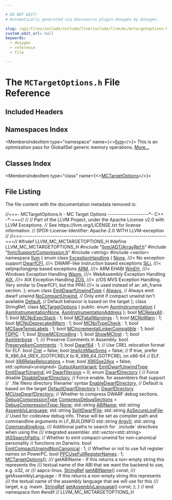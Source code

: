 ```yaml
---

# DO NOT EDIT!
# Automatically generated via docusaurus-plugin-doxygen by Doxygen.

slug: /api/files/include/include/llvm/include/llvm/mc/mctargetoptions-h
custom_edit_url: null
keywords:
  - doxygen
  - reference
  - file

---
```





# The `MCTargetOptions.h` File Reference

<DoxygenPage pluginConfig={pluginConfig}>



## Included Headers

<IncludesList>
<IncludesListItem
  filePath="llvm/ADT/ArrayRef.h"
  permalink="/docs/api/files/include/include/llvm/include/llvm/adt/arrayref-h"
  isLocal="true" />
<IncludesListItem
  filePath="llvm/Support/Compression.h"
  permalink="/docs/api/files/include/include/llvm/include/llvm/support/compression-h"
  isLocal="true" />
<IncludesListItem
  filePath="string"
  permalink=""
  isLocal="false" />
<IncludesListItem
  filePath="vector"
  permalink=""
  isLocal="false" />
</IncludesList>

## Namespaces Index

<MembersIndex>

<MembersIndexItem
  type="namespace"
  name={<><a href="/docs/api/namespaces/llvm">llvm</a></>}>
This is an optimization pass for GlobalISel generic memory operations. <a href="/docs/api/namespaces/llvm/#details">More...</a>
</MembersIndexItem>

</MembersIndex>

## Classes Index

<MembersIndex>

<MembersIndexItem
  type="class"
  name={<><a href="/docs/api/classes/llvm/mctargetoptions">MCTargetOptions</a></>}>
</MembersIndexItem>

</MembersIndex>


## File Listing

The file content with the documentation metadata removed is:

<ProgramListing>

<Link id="l00001" /><CodeLine lineNumber="1"><Highlight kind="comment">//===- MCTargetOptions.h - MC Target Options --------------------&#42;- C++ -&#42;-===//</Highlight><Highlight kind="normal"></Highlight></CodeLine>
<Link id="l00002" /><CodeLine lineNumber="2"><Highlight kind="normal"></Highlight><Highlight kind="comment">//</Highlight><Highlight kind="normal"></Highlight></CodeLine>
<Link id="l00003" /><CodeLine lineNumber="3"><Highlight kind="normal"></Highlight><Highlight kind="comment">// Part of the LLVM Project, under the Apache License v2.0 with LLVM Exceptions.</Highlight><Highlight kind="normal"></Highlight></CodeLine>
<Link id="l00004" /><CodeLine lineNumber="4"><Highlight kind="normal"></Highlight><Highlight kind="comment">// See https://llvm.org/LICENSE.txt for license information.</Highlight><Highlight kind="normal"></Highlight></CodeLine>
<Link id="l00005" /><CodeLine lineNumber="5"><Highlight kind="normal"></Highlight><Highlight kind="comment">// SPDX-License-Identifier: Apache-2.0 WITH LLVM-exception</Highlight><Highlight kind="normal"></Highlight></CodeLine>
<Link id="l00006" /><CodeLine lineNumber="6"><Highlight kind="normal"></Highlight><Highlight kind="comment">//</Highlight><Highlight kind="normal"></Highlight></CodeLine>
<Link id="l00007" /><CodeLine lineNumber="7"><Highlight kind="normal"></Highlight><Highlight kind="comment">//===----------------------------------------------------------------------===//</Highlight><Highlight kind="normal"></Highlight></CodeLine>
<Link id="l00008" /><CodeLine lineNumber="8"><Highlight kind="normal"></Highlight></CodeLine>
<Link id="l00009" /><CodeLine lineNumber="9"><Highlight kind="normal"></Highlight><Highlight kind="preprocessor">#ifndef LLVM&#95;MC&#95;MCTARGETOPTIONS&#95;H</Highlight><Highlight kind="normal"></Highlight></CodeLine>
<Link id="l00010" /><CodeLine lineNumber="10"><Highlight kind="normal"></Highlight><Highlight kind="preprocessor">#define LLVM&#95;MC&#95;MCTARGETOPTIONS&#95;H</Highlight><Highlight kind="normal"></Highlight></CodeLine>
<Link id="l00011" /><CodeLine lineNumber="11"><Highlight kind="normal"></Highlight></CodeLine>
<Link id="l00012" /><CodeLine lineNumber="12"><Highlight kind="normal"></Highlight><Highlight kind="preprocessor">#include &quot;<a href="/docs/api/files/include/include/llvm/include/llvm/adt/arrayref-h">llvm/ADT/ArrayRef.h</a>&quot;</Highlight><Highlight kind="normal"></Highlight></CodeLine>
<Link id="l00013" /><CodeLine lineNumber="13"><Highlight kind="normal"></Highlight><Highlight kind="preprocessor">#include &quot;<a href="/docs/api/files/include/include/llvm/include/llvm/support/compression-h">llvm/Support/Compression.h</a>&quot;</Highlight><Highlight kind="normal"></Highlight></CodeLine>
<Link id="l00014" /><CodeLine lineNumber="14"><Highlight kind="normal"></Highlight><Highlight kind="preprocessor">#include &lt;string&gt;</Highlight><Highlight kind="normal"></Highlight></CodeLine>
<Link id="l00015" /><CodeLine lineNumber="15"><Highlight kind="normal"></Highlight><Highlight kind="preprocessor">#include &lt;vector&gt;</Highlight><Highlight kind="normal"></Highlight></CodeLine>
<Link id="l00016" /><CodeLine lineNumber="16"><Highlight kind="normal"></Highlight></CodeLine>
<Link id="l00017" /><CodeLine lineNumber="17"><Highlight kind="normal"></Highlight><Highlight kind="keyword">namespace </Highlight><Highlight kind="normal"><a href="/docs/api/namespaces/llvm">llvm</a> &#123;</Highlight></CodeLine>
<Link id="l00018" /><CodeLine lineNumber="18"><Highlight kind="normal"></Highlight></CodeLine>
<Link id="l00019" /><CodeLine lineNumber="19" lineLink="/docs/api/namespaces/llvm/#a2ca3855108426698ff21517a7c884c84"><Highlight kind="normal"></Highlight><Highlight kind="keyword">enum class</Highlight><Highlight kind="normal"> <a href="/docs/api/namespaces/llvm/#a2ca3855108426698ff21517a7c884c84">ExceptionHandling</a> &#123;</Highlight></CodeLine>
<Link id="l00020" /><CodeLine lineNumber="20" lineLink="/docs/api/namespaces/llvm/#a2ca3855108426698ff21517a7c884c84a6adf97f83acf6453d4a6a4b1070f3754"><Highlight kind="normal">  <a href="/docs/api/namespaces/llvm/#a7a24c2247bd546fc56e2de6cfd04a3d7a116ebf2078ffd98178ffbdd2f544ebb7">None</a>,     </Highlight><Highlight kind="comment">///&lt; No exception support</Highlight><Highlight kind="normal"></Highlight></CodeLine>
<Link id="l00021" /><CodeLine lineNumber="21" lineLink="/docs/api/namespaces/llvm/#a2ca3855108426698ff21517a7c884c84ab4fe87e4046ecd1f9f3d96bbf63822b3"><Highlight kind="normal">  <a href="/docs/api/namespaces/llvm/#a2ca3855108426698ff21517a7c884c84ab4fe87e4046ecd1f9f3d96bbf63822b3">DwarfCFI</a>, </Highlight><Highlight kind="comment">///&lt; DWARF-like instruction based exceptions</Highlight><Highlight kind="normal"></Highlight></CodeLine>
<Link id="l00022" /><CodeLine lineNumber="22" lineLink="/docs/api/namespaces/llvm/#a2ca3855108426698ff21517a7c884c84a0f60fd9b862dff366e18e32c6d98d96b"><Highlight kind="normal">  <a href="/docs/api/namespaces/llvm/#a2ca3855108426698ff21517a7c884c84a0f60fd9b862dff366e18e32c6d98d96b">SjLj</a>,     </Highlight><Highlight kind="comment">///&lt; setjmp/longjmp based exceptions</Highlight><Highlight kind="normal"></Highlight></CodeLine>
<Link id="l00023" /><CodeLine lineNumber="23" lineLink="/docs/api/namespaces/llvm/#a2ca3855108426698ff21517a7c884c84a47f45e65244c17ec9fa8771a5c6d60e1"><Highlight kind="normal">  <a href="/docs/api/namespaces/llvm/arm">ARM</a>,      </Highlight><Highlight kind="comment">///&lt; ARM EHABI</Highlight><Highlight kind="normal"></Highlight></CodeLine>
<Link id="l00024" /><CodeLine lineNumber="24" lineLink="/docs/api/namespaces/llvm/#a2ca3855108426698ff21517a7c884c84ae06fc7407f764e5ccf2e67ccbe17accd"><Highlight kind="normal">  <a href="/docs/api/namespaces/llvm/wineh">WinEH</a>,    </Highlight><Highlight kind="comment">///&lt; Windows Exception Handling</Highlight><Highlight kind="normal"></Highlight></CodeLine>
<Link id="l00025" /><CodeLine lineNumber="25" lineLink="/docs/api/namespaces/llvm/#a2ca3855108426698ff21517a7c884c84af93da81fd23e2eeaf8de29b04bb2399f"><Highlight kind="normal">  <a href="/docs/api/namespaces/llvm/#a2ca3855108426698ff21517a7c884c84af93da81fd23e2eeaf8de29b04bb2399f">Wasm</a>,     </Highlight><Highlight kind="comment">///&lt; WebAssembly Exception Handling</Highlight><Highlight kind="normal"></Highlight></CodeLine>
<Link id="l00026" /><CodeLine lineNumber="26" lineLink="/docs/api/namespaces/llvm/#a2ca3855108426698ff21517a7c884c84a7e6bb0931a72759d39514aa924b420bc"><Highlight kind="normal">  <a href="/docs/api/namespaces/llvm/#a2ca3855108426698ff21517a7c884c84a7e6bb0931a72759d39514aa924b420bc">AIX</a>,      </Highlight><Highlight kind="comment">///&lt; AIX Exception Handling</Highlight><Highlight kind="normal"></Highlight></CodeLine>
<Link id="l00027" /><CodeLine lineNumber="27" lineLink="/docs/api/namespaces/llvm/#a2ca3855108426698ff21517a7c884c84a1e96588966115565402c00e156423f65"><Highlight kind="normal">  <a href="/docs/api/namespaces/llvm/#a2ca3855108426698ff21517a7c884c84a1e96588966115565402c00e156423f65">ZOS</a>,      </Highlight><Highlight kind="comment">///&lt; z/OS MVS Exception Handling. Very similar to DwarfCFI, but the PPA1</Highlight><Highlight kind="comment"></Highlight></CodeLine>
<Link id="l00028" /><CodeLine lineNumber="28"><Highlight kind="comment">            ///&lt; is used instead of an .eh&#95;frame section.</Highlight><Highlight kind="normal"></Highlight></CodeLine>
<Link id="l00029" /><CodeLine lineNumber="29"><Highlight kind="normal">&#125;;</Highlight></CodeLine>
<Link id="l00030" /><CodeLine lineNumber="30"><Highlight kind="normal"></Highlight></CodeLine>
<Link id="l00031" /><CodeLine lineNumber="31" lineLink="/docs/api/namespaces/llvm/#a86a87fba6a15227ff4f33edd538e6d0f"><Highlight kind="normal"></Highlight><Highlight kind="keyword">enum class</Highlight><Highlight kind="normal"> <a href="/docs/api/namespaces/llvm/#a86a87fba6a15227ff4f33edd538e6d0f">EmitDwarfUnwindType</a> &#123;</Highlight></CodeLine>
<Link id="l00032" /><CodeLine lineNumber="32" lineLink="/docs/api/namespaces/llvm/#a86a87fba6a15227ff4f33edd538e6d0fa68eec46437c384d8dad18d5464ebc35c"><Highlight kind="normal">  <a href="/docs/api/namespaces/llvm/#a86a87fba6a15227ff4f33edd538e6d0fa68eec46437c384d8dad18d5464ebc35c">Always</a>,          </Highlight><Highlight kind="comment">// Always emit dwarf unwind</Highlight><Highlight kind="normal"></Highlight></CodeLine>
<Link id="l00033" /><CodeLine lineNumber="33" lineLink="/docs/api/namespaces/llvm/#a86a87fba6a15227ff4f33edd538e6d0fa8a68b9945d7efde2852487d6a2634a65"><Highlight kind="normal">  <a href="/docs/api/namespaces/llvm/#a86a87fba6a15227ff4f33edd538e6d0fa8a68b9945d7efde2852487d6a2634a65">NoCompactUnwind</a>, </Highlight><Highlight kind="comment">// Only emit if compact unwind isn&#39;t available</Highlight><Highlight kind="normal"></Highlight></CodeLine>
<Link id="l00034" /><CodeLine lineNumber="34" lineLink="/docs/api/namespaces/llvm/#a86a87fba6a15227ff4f33edd538e6d0fa7a1920d61156abc05a60135aefe8bc67"><Highlight kind="normal">  <a href="/docs/api/namespaces/llvm/#ae58c751054b01f206f9b9e34e461d25fa7a1920d61156abc05a60135aefe8bc67">Default</a>,         </Highlight><Highlight kind="comment">// Default behavior is based on the target</Highlight><Highlight kind="normal"></Highlight></CodeLine>
<Link id="l00035" /><CodeLine lineNumber="35"><Highlight kind="normal">&#125;;</Highlight></CodeLine>
<Link id="l00036" /><CodeLine lineNumber="36"><Highlight kind="normal"></Highlight></CodeLine>
<Link id="l00037" /><CodeLine lineNumber="37"><Highlight kind="normal"></Highlight><Highlight kind="keyword">class </Highlight><Highlight kind="normal">StringRef;</Highlight></CodeLine>
<Link id="l00038" /><CodeLine lineNumber="38"><Highlight kind="normal"></Highlight></CodeLine>
<Link id="l00039" /><CodeLine lineNumber="39" lineLink="/docs/api/classes/llvm/mctargetoptions"><Highlight kind="normal"></Highlight><Highlight kind="keyword">class </Highlight><Highlight kind="normal"><a href="/docs/api/classes/llvm/mctargetoptions/#ae66d32a696f11369da4e9a7c2bbd41e5">MCTargetOptions</a> &#123;</Highlight></CodeLine>
<Link id="l00040" /><CodeLine lineNumber="40"><Highlight kind="normal"></Highlight><Highlight kind="keyword">public</Highlight><Highlight kind="normal">:</Highlight></CodeLine>
<Link id="l00041" /><CodeLine lineNumber="41" lineLink="/docs/api/classes/llvm/mctargetoptions/#ab3e07439105776ddfef6ac036a71b2e9"><Highlight kind="normal">  </Highlight><Highlight kind="keyword">enum</Highlight><Highlight kind="normal"> <a href="/docs/api/classes/llvm/mctargetoptions/#ab3e07439105776ddfef6ac036a71b2e9">AsmInstrumentation</a> &#123;</Highlight></CodeLine>
<Link id="l00042" /><CodeLine lineNumber="42" lineLink="/docs/api/classes/llvm/mctargetoptions/#ab3e07439105776ddfef6ac036a71b2e9a8b8b2c37f69cfac2d00742bff926d81c"><Highlight kind="normal">    <a href="/docs/api/classes/llvm/mctargetoptions/#ab3e07439105776ddfef6ac036a71b2e9a8b8b2c37f69cfac2d00742bff926d81c">AsmInstrumentationNone</a>,</Highlight></CodeLine>
<Link id="l00043" /><CodeLine lineNumber="43" lineLink="/docs/api/classes/llvm/mctargetoptions/#ab3e07439105776ddfef6ac036a71b2e9afcba2f371a23cbc282781fb3889a9888"><Highlight kind="normal">    <a href="/docs/api/classes/llvm/mctargetoptions/#ab3e07439105776ddfef6ac036a71b2e9afcba2f371a23cbc282781fb3889a9888">AsmInstrumentationAddress</a></Highlight></CodeLine>
<Link id="l00044" /><CodeLine lineNumber="44"><Highlight kind="normal">  &#125;;</Highlight></CodeLine>
<Link id="l00045" /><CodeLine lineNumber="45"><Highlight kind="normal"></Highlight></CodeLine>
<Link id="l00046" /><CodeLine lineNumber="46" lineLink="/docs/api/classes/llvm/mctargetoptions/#ad3544137759e331c4e642b503446ae37"><Highlight kind="normal">  </Highlight><Highlight kind="keywordtype">bool</Highlight><Highlight kind="normal"> <a href="/docs/api/classes/llvm/mctargetoptions/#ad3544137759e331c4e642b503446ae37">MCRelaxAll</a> : 1;</Highlight></CodeLine>
<Link id="l00047" /><CodeLine lineNumber="47" lineLink="/docs/api/classes/llvm/mctargetoptions/#aa8e1262e292540ca8d5d018595e6321e"><Highlight kind="normal">  </Highlight><Highlight kind="keywordtype">bool</Highlight><Highlight kind="normal"> <a href="/docs/api/classes/llvm/mctargetoptions/#aa8e1262e292540ca8d5d018595e6321e">MCNoExecStack</a> : 1;</Highlight></CodeLine>
<Link id="l00048" /><CodeLine lineNumber="48" lineLink="/docs/api/classes/llvm/mctargetoptions/#a2f6d1d4964cb277768b52c4e35eb528a"><Highlight kind="normal">  </Highlight><Highlight kind="keywordtype">bool</Highlight><Highlight kind="normal"> <a href="/docs/api/classes/llvm/mctargetoptions/#a2f6d1d4964cb277768b52c4e35eb528a">MCFatalWarnings</a> : 1;</Highlight></CodeLine>
<Link id="l00049" /><CodeLine lineNumber="49" lineLink="/docs/api/classes/llvm/mctargetoptions/#a9bc259c9de184410d907dc5ceaaca66c"><Highlight kind="normal">  </Highlight><Highlight kind="keywordtype">bool</Highlight><Highlight kind="normal"> <a href="/docs/api/classes/llvm/mctargetoptions/#a9bc259c9de184410d907dc5ceaaca66c">MCNoWarn</a> : 1;</Highlight></CodeLine>
<Link id="l00050" /><CodeLine lineNumber="50" lineLink="/docs/api/classes/llvm/mctargetoptions/#afd255769b72684d7f95a51543d7b482b"><Highlight kind="normal">  </Highlight><Highlight kind="keywordtype">bool</Highlight><Highlight kind="normal"> <a href="/docs/api/classes/llvm/mctargetoptions/#afd255769b72684d7f95a51543d7b482b">MCNoDeprecatedWarn</a> : 1;</Highlight></CodeLine>
<Link id="l00051" /><CodeLine lineNumber="51" lineLink="/docs/api/classes/llvm/mctargetoptions/#ac27b0881b107fd89bb8a0f9ed80c86f8"><Highlight kind="normal">  </Highlight><Highlight kind="keywordtype">bool</Highlight><Highlight kind="normal"> <a href="/docs/api/classes/llvm/mctargetoptions/#ac27b0881b107fd89bb8a0f9ed80c86f8">MCNoTypeCheck</a> : 1;</Highlight></CodeLine>
<Link id="l00052" /><CodeLine lineNumber="52" lineLink="/docs/api/classes/llvm/mctargetoptions/#a10e48ae7fceb4c0cf4472c6540dc3167"><Highlight kind="normal">  </Highlight><Highlight kind="keywordtype">bool</Highlight><Highlight kind="normal"> <a href="/docs/api/classes/llvm/mctargetoptions/#a10e48ae7fceb4c0cf4472c6540dc3167">MCSaveTempLabels</a> : 1;</Highlight></CodeLine>
<Link id="l00053" /><CodeLine lineNumber="53" lineLink="/docs/api/classes/llvm/mctargetoptions/#ab77c97fec0d6362479ced908a5323a39"><Highlight kind="normal">  </Highlight><Highlight kind="keywordtype">bool</Highlight><Highlight kind="normal"> <a href="/docs/api/classes/llvm/mctargetoptions/#ab77c97fec0d6362479ced908a5323a39">MCIncrementalLinkerCompatible</a> : 1;</Highlight></CodeLine>
<Link id="l00054" /><CodeLine lineNumber="54" lineLink="/docs/api/classes/llvm/mctargetoptions/#a9704f25f7a07b19cfc3aa8e880abb180"><Highlight kind="normal">  </Highlight><Highlight kind="keywordtype">bool</Highlight><Highlight kind="normal"> <a href="/docs/api/classes/llvm/mctargetoptions/#a9704f25f7a07b19cfc3aa8e880abb180">FDPIC</a> : 1;</Highlight></CodeLine>
<Link id="l00055" /><CodeLine lineNumber="55" lineLink="/docs/api/classes/llvm/mctargetoptions/#a28e87b5414c2d2fc8156ad1dfb7fed2d"><Highlight kind="normal">  </Highlight><Highlight kind="keywordtype">bool</Highlight><Highlight kind="normal"> <a href="/docs/api/classes/llvm/mctargetoptions/#a28e87b5414c2d2fc8156ad1dfb7fed2d">ShowMCEncoding</a> : 1;</Highlight></CodeLine>
<Link id="l00056" /><CodeLine lineNumber="56" lineLink="/docs/api/classes/llvm/mctargetoptions/#a290c2759caa16dd5c9e5cc00d1f6eb97"><Highlight kind="normal">  </Highlight><Highlight kind="keywordtype">bool</Highlight><Highlight kind="normal"> <a href="/docs/api/classes/llvm/mctargetoptions/#a290c2759caa16dd5c9e5cc00d1f6eb97">ShowMCInst</a> : 1;</Highlight></CodeLine>
<Link id="l00057" /><CodeLine lineNumber="57" lineLink="/docs/api/classes/llvm/mctargetoptions/#a192e9c2a63352ff1000ebe757e5b1f12"><Highlight kind="normal">  </Highlight><Highlight kind="keywordtype">bool</Highlight><Highlight kind="normal"> <a href="/docs/api/classes/llvm/mctargetoptions/#a192e9c2a63352ff1000ebe757e5b1f12">AsmVerbose</a> : 1;</Highlight></CodeLine>
<Link id="l00058" /><CodeLine lineNumber="58"><Highlight kind="normal"></Highlight><Highlight kind="comment"></Highlight></CodeLine>
<Link id="l00059" /><CodeLine lineNumber="59"><Highlight kind="comment">  /// Preserve Comments in Assembly.</Highlight><Highlight kind="normal"></Highlight></CodeLine>
<Link id="l00060" /><CodeLine lineNumber="60" lineLink="/docs/api/classes/llvm/mctargetoptions/#a125c3ac3a9e34b7e0d51305aaaad1e84"><Highlight kind="normal">  </Highlight><Highlight kind="keywordtype">bool</Highlight><Highlight kind="normal"> <a href="/docs/api/classes/llvm/mctargetoptions/#a125c3ac3a9e34b7e0d51305aaaad1e84">PreserveAsmComments</a> : 1;</Highlight></CodeLine>
<Link id="l00061" /><CodeLine lineNumber="61"><Highlight kind="normal"></Highlight></CodeLine>
<Link id="l00062" /><CodeLine lineNumber="62" lineLink="/docs/api/classes/llvm/mctargetoptions/#aa51c36e502e100769e3e546dba091e4e"><Highlight kind="normal">  </Highlight><Highlight kind="keywordtype">bool</Highlight><Highlight kind="normal"> <a href="/docs/api/classes/llvm/mctargetoptions/#aa51c36e502e100769e3e546dba091e4e">Dwarf64</a> : 1;</Highlight></CodeLine>
<Link id="l00063" /><CodeLine lineNumber="63"><Highlight kind="normal"></Highlight></CodeLine>
<Link id="l00064" /><CodeLine lineNumber="64"><Highlight kind="normal">  </Highlight><Highlight kind="comment">// Use CREL relocation format for ELF.</Highlight><Highlight kind="normal"></Highlight></CodeLine>
<Link id="l00065" /><CodeLine lineNumber="65" lineLink="/docs/api/classes/llvm/mctargetoptions/#a3c88d87144f11ed223126c42717b91c3"><Highlight kind="normal">  </Highlight><Highlight kind="keywordtype">bool</Highlight><Highlight kind="normal"> <a href="/docs/api/classes/llvm/mctargetoptions/#a3c88d87144f11ed223126c42717b91c3">Crel</a> = </Highlight><Highlight kind="keyword">false</Highlight><Highlight kind="normal">;</Highlight></CodeLine>
<Link id="l00066" /><CodeLine lineNumber="66"><Highlight kind="normal"></Highlight></CodeLine>
<Link id="l00067" /><CodeLine lineNumber="67" lineLink="/docs/api/classes/llvm/mctargetoptions/#a00e9b008c809aa499263cff181c10248"><Highlight kind="normal">  </Highlight><Highlight kind="keywordtype">bool</Highlight><Highlight kind="normal"> <a href="/docs/api/classes/llvm/mctargetoptions/#a00e9b008c809aa499263cff181c10248">ImplicitMapSyms</a> = </Highlight><Highlight kind="keyword">false</Highlight><Highlight kind="normal">;</Highlight></CodeLine>
<Link id="l00068" /><CodeLine lineNumber="68"><Highlight kind="normal"></Highlight></CodeLine>
<Link id="l00069" /><CodeLine lineNumber="69"><Highlight kind="normal">  </Highlight><Highlight kind="comment">// If true, prefer R&#95;X86&#95;64&#95;&#91;REX&#95;&#93;GOTPCRELX to R&#95;X86&#95;64&#95;GOTPCREL on x86-64</Highlight><Highlight kind="normal"></Highlight></CodeLine>
<Link id="l00070" /><CodeLine lineNumber="70"><Highlight kind="normal">  </Highlight><Highlight kind="comment">// ELF.</Highlight><Highlight kind="normal"></Highlight></CodeLine>
<Link id="l00071" /><CodeLine lineNumber="71" lineLink="/docs/api/classes/llvm/mctargetoptions/#a106ade7efd6ef5456719c4213759416c"><Highlight kind="normal">  </Highlight><Highlight kind="keywordtype">bool</Highlight><Highlight kind="normal"> <a href="/docs/api/classes/llvm/mctargetoptions/#a106ade7efd6ef5456719c4213759416c">X86RelaxRelocations</a> = </Highlight><Highlight kind="keyword">true</Highlight><Highlight kind="normal">;</Highlight></CodeLine>
<Link id="l00072" /><CodeLine lineNumber="72"><Highlight kind="normal"></Highlight></CodeLine>
<Link id="l00073" /><CodeLine lineNumber="73" lineLink="/docs/api/classes/llvm/mctargetoptions/#afdb3b119d58305767b270fce6bca9c79"><Highlight kind="normal">  </Highlight><Highlight kind="keywordtype">bool</Highlight><Highlight kind="normal"> <a href="/docs/api/classes/llvm/mctargetoptions/#afdb3b119d58305767b270fce6bca9c79">X86Sse2Avx</a> = </Highlight><Highlight kind="keyword">false</Highlight><Highlight kind="normal">;</Highlight></CodeLine>
<Link id="l00074" /><CodeLine lineNumber="74"><Highlight kind="normal"></Highlight></CodeLine>
<Link id="l00075" /><CodeLine lineNumber="75" lineLink="/docs/api/classes/llvm/mctargetoptions/#a8aa5631019db32a47ffc833696038b6e"><Highlight kind="normal">  std::optional&lt;unsigned&gt; <a href="/docs/api/classes/llvm/mctargetoptions/#a8aa5631019db32a47ffc833696038b6e">OutputAsmVariant</a>;</Highlight></CodeLine>
<Link id="l00076" /><CodeLine lineNumber="76"><Highlight kind="normal"></Highlight></CodeLine>
<Link id="l00077" /><CodeLine lineNumber="77" lineLink="/docs/api/classes/llvm/mctargetoptions/#a59bbe0608c986366f813fb874a5bb1ad"><Highlight kind="normal">  <a href="/docs/api/namespaces/llvm/#a86a87fba6a15227ff4f33edd538e6d0f">EmitDwarfUnwindType</a> <a href="/docs/api/classes/llvm/mctargetoptions/#a59bbe0608c986366f813fb874a5bb1ad">EmitDwarfUnwind</a>;</Highlight></CodeLine>
<Link id="l00078" /><CodeLine lineNumber="78"><Highlight kind="normal"></Highlight></CodeLine>
<Link id="l00079" /><CodeLine lineNumber="79" lineLink="/docs/api/classes/llvm/mctargetoptions/#a927fc8de228c8bd3d98ebbd8a3b9ac4c"><Highlight kind="normal">  </Highlight><Highlight kind="keywordtype">int</Highlight><Highlight kind="normal"> <a href="/docs/api/classes/llvm/mctargetoptions/#a927fc8de228c8bd3d98ebbd8a3b9ac4c">DwarfVersion</a> = 0;</Highlight></CodeLine>
<Link id="l00080" /><CodeLine lineNumber="80"><Highlight kind="normal"></Highlight></CodeLine>
<Link id="l00081" /><CodeLine lineNumber="81" lineLink="/docs/api/classes/llvm/mctargetoptions/#a465c716319177c7bd66f91856de9b950"><Highlight kind="normal">  </Highlight><Highlight kind="keyword">enum</Highlight><Highlight kind="normal"> <a href="/docs/api/classes/llvm/mctargetoptions/#a465c716319177c7bd66f91856de9b950">DwarfDirectory</a> &#123;</Highlight></CodeLine>
<Link id="l00082" /><CodeLine lineNumber="82"><Highlight kind="normal">    </Highlight><Highlight kind="comment">// Force disable</Highlight><Highlight kind="normal"></Highlight></CodeLine>
<Link id="l00083" /><CodeLine lineNumber="83" lineLink="/docs/api/classes/llvm/mctargetoptions/#a465c716319177c7bd66f91856de9b950ad2087ee63cfdfb4d320b2fed6ccd93a2"><Highlight kind="normal">    <a href="/docs/api/classes/llvm/mctargetoptions/#a465c716319177c7bd66f91856de9b950ad2087ee63cfdfb4d320b2fed6ccd93a2">DisableDwarfDirectory</a>,</Highlight></CodeLine>
<Link id="l00084" /><CodeLine lineNumber="84"><Highlight kind="normal">    </Highlight><Highlight kind="comment">// Force enable, for assemblers that support</Highlight><Highlight kind="normal"></Highlight></CodeLine>
<Link id="l00085" /><CodeLine lineNumber="85"><Highlight kind="normal">    </Highlight><Highlight kind="comment">// &#96;.file fileno directory filename&#39; syntax</Highlight><Highlight kind="normal"></Highlight></CodeLine>
<Link id="l00086" /><CodeLine lineNumber="86" lineLink="/docs/api/classes/llvm/mctargetoptions/#a465c716319177c7bd66f91856de9b950a0ad3dcce4e7f9e1fa609ed0c529aba6d"><Highlight kind="normal">    <a href="/docs/api/classes/llvm/mctargetoptions/#a465c716319177c7bd66f91856de9b950a0ad3dcce4e7f9e1fa609ed0c529aba6d">EnableDwarfDirectory</a>,</Highlight></CodeLine>
<Link id="l00087" /><CodeLine lineNumber="87"><Highlight kind="normal">    </Highlight><Highlight kind="comment">// Default is based on the target</Highlight><Highlight kind="normal"></Highlight></CodeLine>
<Link id="l00088" /><CodeLine lineNumber="88" lineLink="/docs/api/classes/llvm/mctargetoptions/#a465c716319177c7bd66f91856de9b950a58188af3953f4687fd6806e933e23fff"><Highlight kind="normal">    <a href="/docs/api/classes/llvm/mctargetoptions/#a465c716319177c7bd66f91856de9b950a58188af3953f4687fd6806e933e23fff">DefaultDwarfDirectory</a></Highlight></CodeLine>
<Link id="l00089" /><CodeLine lineNumber="89"><Highlight kind="normal">  &#125;;</Highlight></CodeLine>
<Link id="l00090" /><CodeLine lineNumber="90" lineLink="/docs/api/classes/llvm/mctargetoptions/#a2ebf0d418b7b9e095f2fea195ca3647e"><Highlight kind="normal">  <a href="/docs/api/classes/llvm/mctargetoptions/#a465c716319177c7bd66f91856de9b950">DwarfDirectory</a> <a href="/docs/api/classes/llvm/mctargetoptions/#a2ebf0d418b7b9e095f2fea195ca3647e">MCUseDwarfDirectory</a>;</Highlight></CodeLine>
<Link id="l00091" /><CodeLine lineNumber="91"><Highlight kind="normal"></Highlight></CodeLine>
<Link id="l00092" /><CodeLine lineNumber="92"><Highlight kind="normal">  </Highlight><Highlight kind="comment">// Whether to compress DWARF debug sections.</Highlight><Highlight kind="normal"></Highlight></CodeLine>
<Link id="l00093" /><CodeLine lineNumber="93" lineLink="/docs/api/classes/llvm/mctargetoptions/#a8fcf2c30f6f52244ed3a3ab649aa058c"><Highlight kind="normal">  <a href="/docs/api/namespaces/llvm/#aa100a124c9d33561b0950011928aae00">DebugCompressionType</a> <a href="/docs/api/classes/llvm/mctargetoptions/#a8fcf2c30f6f52244ed3a3ab649aa058c">CompressDebugSections</a> = <a href="/docs/api/namespaces/llvm/#aa100a124c9d33561b0950011928aae00a6adf97f83acf6453d4a6a4b1070f3754">DebugCompressionType::None</a>;</Highlight></CodeLine>
<Link id="l00094" /><CodeLine lineNumber="94"><Highlight kind="normal"></Highlight></CodeLine>
<Link id="l00095" /><CodeLine lineNumber="95" lineLink="/docs/api/classes/llvm/mctargetoptions/#ad8ad049c9ea46724ff90d40440cebf6a"><Highlight kind="normal">  std::string <a href="/docs/api/classes/llvm/mctargetoptions/#ad8ad049c9ea46724ff90d40440cebf6a">ABIName</a>;</Highlight></CodeLine>
<Link id="l00096" /><CodeLine lineNumber="96" lineLink="/docs/api/classes/llvm/mctargetoptions/#aead1aa5df244dc5d1211264eb7a6a1ec"><Highlight kind="normal">  std::string <a href="/docs/api/classes/llvm/mctargetoptions/#aead1aa5df244dc5d1211264eb7a6a1ec">AssemblyLanguage</a>;</Highlight></CodeLine>
<Link id="l00097" /><CodeLine lineNumber="97" lineLink="/docs/api/classes/llvm/mctargetoptions/#acefd0594d6d756c7157223199d2865b0"><Highlight kind="normal">  std::string <a href="/docs/api/classes/llvm/mctargetoptions/#acefd0594d6d756c7157223199d2865b0">SplitDwarfFile</a>;</Highlight></CodeLine>
<Link id="l00098" /><CodeLine lineNumber="98" lineLink="/docs/api/classes/llvm/mctargetoptions/#a13df3bc8f64c9fed490adab0443ad510"><Highlight kind="normal">  std::string <a href="/docs/api/classes/llvm/mctargetoptions/#a13df3bc8f64c9fed490adab0443ad510">AsSecureLogFile</a>;</Highlight></CodeLine>
<Link id="l00099" /><CodeLine lineNumber="99"><Highlight kind="normal"></Highlight></CodeLine>
<Link id="l00100" /><CodeLine lineNumber="100"><Highlight kind="normal">  </Highlight><Highlight kind="comment">// Used for codeview debug info. These will be set as compiler path and commandline arguments in LF&#95;BUILDINFO</Highlight><Highlight kind="normal"></Highlight></CodeLine>
<Link id="l00101" /><CodeLine lineNumber="101" lineLink="/docs/api/classes/llvm/mctargetoptions/#a75d1e967f0d6a1e5be0fb8b0cc1a2bc4"><Highlight kind="normal">  std::string <a href="/docs/api/classes/llvm/mctargetoptions/#a75d1e967f0d6a1e5be0fb8b0cc1a2bc4">Argv0</a>;</Highlight></CodeLine>
<Link id="l00102" /><CodeLine lineNumber="102" lineLink="/docs/api/classes/llvm/mctargetoptions/#a5e18a122d4011a01584fae89234f8160"><Highlight kind="normal">  std::string <a href="/docs/api/classes/llvm/mctargetoptions/#a5e18a122d4011a01584fae89234f8160">CommandlineArgs</a>;</Highlight></CodeLine>
<Link id="l00103" /><CodeLine lineNumber="103"><Highlight kind="normal"></Highlight><Highlight kind="comment"></Highlight></CodeLine>
<Link id="l00104" /><CodeLine lineNumber="104"><Highlight kind="comment">  /// Additional paths to search for &#96;.include&#96; directives when using the</Highlight></CodeLine>
<Link id="l00105" /><CodeLine lineNumber="105"><Highlight kind="comment">  /// integrated assembler.</Highlight><Highlight kind="normal"></Highlight></CodeLine>
<Link id="l00106" /><CodeLine lineNumber="106" lineLink="/docs/api/classes/llvm/mctargetoptions/#a95b23a839cd13469d3ca05db20f45aeb"><Highlight kind="normal">  std::vector&lt;std::string&gt; <a href="/docs/api/classes/llvm/mctargetoptions/#a95b23a839cd13469d3ca05db20f45aeb">IASSearchPaths</a>;</Highlight></CodeLine>
<Link id="l00107" /><CodeLine lineNumber="107"><Highlight kind="normal"></Highlight></CodeLine>
<Link id="l00108" /><CodeLine lineNumber="108"><Highlight kind="normal">  </Highlight><Highlight kind="comment">// Whether to emit compact-unwind for non-canonical personality</Highlight><Highlight kind="normal"></Highlight></CodeLine>
<Link id="l00109" /><CodeLine lineNumber="109"><Highlight kind="normal">  </Highlight><Highlight kind="comment">// functions on Darwins.</Highlight><Highlight kind="normal"></Highlight></CodeLine>
<Link id="l00110" /><CodeLine lineNumber="110" lineLink="/docs/api/classes/llvm/mctargetoptions/#a57b2bb92f0f16cc71abb01992c3e2ff2"><Highlight kind="normal">  </Highlight><Highlight kind="keywordtype">bool</Highlight><Highlight kind="normal"> <a href="/docs/api/classes/llvm/mctargetoptions/#a57b2bb92f0f16cc71abb01992c3e2ff2">EmitCompactUnwindNonCanonical</a> : 1;</Highlight></CodeLine>
<Link id="l00111" /><CodeLine lineNumber="111"><Highlight kind="normal"></Highlight></CodeLine>
<Link id="l00112" /><CodeLine lineNumber="112"><Highlight kind="normal">  </Highlight><Highlight kind="comment">// Whether or not to use full register names on PowerPC.</Highlight><Highlight kind="normal"></Highlight></CodeLine>
<Link id="l00113" /><CodeLine lineNumber="113" lineLink="/docs/api/classes/llvm/mctargetoptions/#a5cd640a184aedbe8bd30e2051c6e9301"><Highlight kind="normal">  </Highlight><Highlight kind="keywordtype">bool</Highlight><Highlight kind="normal"> <a href="/docs/api/classes/llvm/mctargetoptions/#a5cd640a184aedbe8bd30e2051c6e9301">PPCUseFullRegisterNames</a> : 1;</Highlight></CodeLine>
<Link id="l00114" /><CodeLine lineNumber="114"><Highlight kind="normal"></Highlight></CodeLine>
<Link id="l00115" /><CodeLine lineNumber="115"><Highlight kind="normal">  <a href="/docs/api/classes/llvm/mctargetoptions/#ae66d32a696f11369da4e9a7c2bbd41e5">MCTargetOptions</a>();</Highlight></CodeLine>
<Link id="l00116" /><CodeLine lineNumber="116"><Highlight kind="normal"></Highlight><Highlight kind="comment"></Highlight></CodeLine>
<Link id="l00117" /><CodeLine lineNumber="117"><Highlight kind="comment">  /// getABIName - If this returns a non-empty string this represents the</Highlight></CodeLine>
<Link id="l00118" /><CodeLine lineNumber="118"><Highlight kind="comment">  /// textual name of the ABI that we want the backend to use, e.g. o32, or</Highlight></CodeLine>
<Link id="l00119" /><CodeLine lineNumber="119"><Highlight kind="comment">  /// aapcs-linux.</Highlight><Highlight kind="normal"></Highlight></CodeLine>
<Link id="l00120" /><CodeLine lineNumber="120"><Highlight kind="normal">  <a href="/docs/api/classes/llvm/stringref">StringRef</a> <a href="/docs/api/classes/llvm/mctargetoptions/#abe45569eb1fc361fe06c7eaa6eb560d2">getABIName</a>() </Highlight><Highlight kind="keyword">const</Highlight><Highlight kind="normal">;</Highlight></CodeLine>
<Link id="l00121" /><CodeLine lineNumber="121"><Highlight kind="normal"></Highlight><Highlight kind="comment"></Highlight></CodeLine>
<Link id="l00122" /><CodeLine lineNumber="122"><Highlight kind="comment">  /// getAssemblyLanguage - If this returns a non-empty string this represents</Highlight></CodeLine>
<Link id="l00123" /><CodeLine lineNumber="123"><Highlight kind="comment">  /// the textual name of the assembly language that we will use for this</Highlight></CodeLine>
<Link id="l00124" /><CodeLine lineNumber="124"><Highlight kind="comment">  /// target, e.g. masm.</Highlight><Highlight kind="normal"></Highlight></CodeLine>
<Link id="l00125" /><CodeLine lineNumber="125"><Highlight kind="normal">  <a href="/docs/api/classes/llvm/stringref">StringRef</a> <a href="/docs/api/classes/llvm/mctargetoptions/#a99c0d5c2bbef51e1321b085fea8ac151">getAssemblyLanguage</a>() </Highlight><Highlight kind="keyword">const</Highlight><Highlight kind="normal">;</Highlight></CodeLine>
<Link id="l00126" /><CodeLine lineNumber="126"><Highlight kind="normal">&#125;;</Highlight></CodeLine>
<Link id="l00127" /><CodeLine lineNumber="127"><Highlight kind="normal"></Highlight></CodeLine>
<Link id="l00128" /><CodeLine lineNumber="128"><Highlight kind="normal">&#125; </Highlight><Highlight kind="comment">// end namespace llvm</Highlight><Highlight kind="normal"></Highlight></CodeLine>
<Link id="l00129" /><CodeLine lineNumber="129"><Highlight kind="normal"></Highlight></CodeLine>
<Link id="l00130" /><CodeLine lineNumber="130"><Highlight kind="normal"></Highlight><Highlight kind="preprocessor">#endif </Highlight><Highlight kind="comment">// LLVM&#95;MC&#95;MCTARGETOPTIONS&#95;H</Highlight><Highlight kind="normal"></Highlight></CodeLine>

</ProgramListing>

</DoxygenPage>
